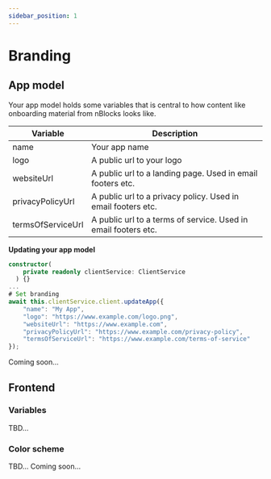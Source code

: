 ```yaml
---
sidebar_position: 1
---
```


# Branding


## App model
Your app model holds some variables that is central to how content like onboarding material from nBlocks looks like.

| Variable          | Description |
| -----------       | ----------- |
| name              | Your app name |
| logo              | A public url to your logo |
| websiteUrl        | A public url to a landing page. Used in email footers etc. |
| privacyPolicyUrl  | A public url to a privacy policy. Used in email footers etc. |
| termsOfServiceUrl | A public url to a terms of service. Used in email footers etc.       |

**Updating your app model**
<Tabs>
<TabItem value="nestjs" label="NestJS" default>

```typescript
constructor(
    private readonly clientService: ClientService
  ) {}
...
# Set branding
await this.clientService.client.updateApp({
    "name": "My App",
    "logo": "https://www.example.com/logo.png",
    "websiteUrl": "https://www.example.com",
    "privacyPolicyUrl": "https://www.example.com/privacy-policy",
    "termsOfServiceUrl": "https://www.example.com/terms-of-service"
});
```

</TabItem>
<TabItem value="expressjs" label="Express.js">
Coming soon...
</TabItem>
</Tabs>

## Frontend
<Tabs>
<TabItem value="ionic" label="Ionic" default>

### Variables
TBD...
### Color scheme
TBD...
</TabItem>
<TabItem value="flutter" label="Flutter">
Coming soon...
</TabItem>
</Tabs>